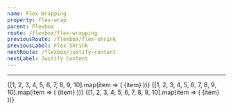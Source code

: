 ```yaml
---
name: Flex Wrapping
property: flex-wrap
parent: Flexbox
route: /flexbox/flex-wrapping
previousRoute: /flexbox/flex-shrink
previousLabel: Flex Shrink
nextRoute: /flexbox/justify-content
nextLabel: Justify Content
---
```


<UtilityInfo pattern="flex-{no-wrap|wrap|wrap-reverse}" />

---

<Grid minWidth="175px">
  <InfoBox pattern="flex-no-wrap">
    <Box className="flex flex-no-wrap bg-gray-200 p-1 rounded">
      {[1, 2, 3, 4, 5, 6, 7, 8, 9, 10].map(item => (
        <Box key={`flex-no-wrap-${item}`} className="w-1/5 p-1">
          <Box className="text-sm bold flex items-center justify-center bg-gray-500 rounded-sm text-gray-100 p-2 h-8">
            {item}
          </Box>
        </Box>
      ))}
    </Box>
  </InfoBox>
  <InfoBox pattern="flex-wrap">
    <Box className="flex flex-wrap bg-gray-200 p-1 rounded">
      {[1, 2, 3, 4, 5, 6, 7, 8, 9, 10].map(item => (
        <Box key={`flex-wrap-${item}`} className="w-1/5 p-1">
          <Box className="text-sm bold flex items-center justify-center bg-gray-500 rounded-sm text-gray-100 p-2 h-8">
            {item}
          </Box>
        </Box>
      ))}
    </Box>
  </InfoBox>
  <InfoBox pattern="flex-wrap-reverse">
    <Box className="flex flex-wrap-reverse bg-gray-200 p-1 rounded">
      {[1, 2, 3, 4, 5, 6, 7, 8, 9, 10].map(item => (
        <Box key={`flex-wrap-reverse-${item}`} className="w-1/5 p-1">
          <Box className="text-sm bold flex items-center justify-center bg-gray-500 rounded-sm text-gray-100 p-2 h-8">
            {item}
          </Box>
        </Box>
      ))}
    </Box>
  </InfoBox>
</Grid>
